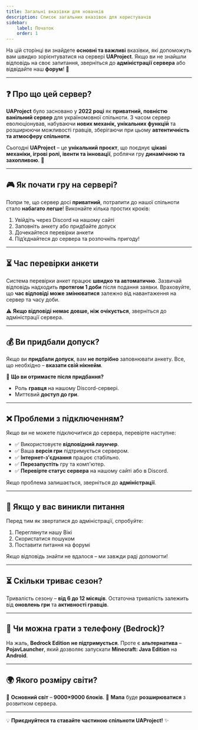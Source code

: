 ```yaml
---
title: Загальні вказівки для новачків
description: Список загальних вказівок для користувачів
sidebar:
    label: Початок
    order: 1
---
```


На цій сторінці ви знайдете **основні та важливі** вказівки, які допоможуть вам швидко зорієнтуватися на сервері **UAProject**. Якщо ви не знайшли відповідь на своє запитання, зверніться до **адміністрації сервера** або відвідайте наш **форум**! 💬

---

## ❓ Про що цей сервер?

**UAProject** було засновано у **2022 році** як **приватний, повністю ванільний сервер** для україномовної спільноти. З часом сервер еволюціонував, набуваючи **нових механік, унікальних функцій** та розширюючи можливості гравців, зберігаючи при цьому **автентичність та атмосферу спільноти**.

Сьогодні **UAProject** – це **унікальний проєкт**, що поєднує **цікаві механіки, ігрові ролі, івенти та інновації**, роблячи гру **динамічною та захопливою**. 🚀

---

## 🎮 Як почати гру на сервері?

Попри те, що сервер досі **приватний**, потрапити до нашої спільноти стало **набагато легше**! Виконайте кілька простих кроків:

1. Увійдіть через Discord на нашому сайті
2. Заповніть анкету або придбайте допуск
3. Дочекайтеся перевірки анкети
4. Під’єднайтеся до сервера та розпочніть пригоду!

---

## ⏳ Час перевірки анкети

Система перевірки анкет працює **швидко та автоматично**. Зазвичай відповідь надходить **протягом 1 доби** після подання заявки. Враховуйте, що **час відповіді може змінюватися** залежно від навантаження на сервер та часу доби.

⚠️ **Якщо відповіді немає довше, ніж очікується**, зверніться до адміністрації сервера.

---

## 💰 Ви придбали допуск?

Якщо ви **придбали допуск**, вам **не потрібно** заповнювати анкету. Все, що необхідно – **вказати свій нікнейм**.

📌 **Що ви отримаєте після придбання?**
- Роль **гравця** на нашому Discord-сервері.
- Миттєвий **доступ до гри**.

---

## ❌ Проблеми з підключенням?

Якщо ви не можете підключитися до сервера, перевірте наступне:

- ✅ Використовуєте **відповідний лаунчер**.
- ✅ Ваша **версія гри** підтримується сервером.
- ✅ **Інтернет-з'єднання** працює стабільно.
- ✅ **Перезапустіть** гру та комп'ютер.
- ✅ **Перевірте статус сервера** на нашому сайті або в Discord.

Якщо проблема залишається, зверніться до **адміністрації**.

---

## 🔎 Якщо у вас виникли питання

Перед тим як звертатися до адміністрації, спробуйте:

1. Переглянути нашу Вікі
2. Скористатися пошуком
3. Поставити питання на форумі

Якщо відповідь знайти не вдалося – ми завжди раді допомогти!

---

## ⏳ Скільки триває сезон?

Тривалість сезону – **від 6 до 12 місяців**.
Остаточна тривалість залежить від **оновлень гри** та **активності гравців**.

---

## 📱 Чи можна грати з телефону (Bedrock)?

На жаль, **Bedrock Edition** **не підтримується**.
Проте є **альтернатива** – **PojavLauncher**, який дозволяє запускати **Minecraft: Java Edition** на **Android**.

---

## 🌍 Якого розміру світи?

🔹 **Основний світ** – **9000×9000 блоків**.
🔹 **Мапа** буде **розширюватися** з розвитком сервера.

---

💡 **Приєднуйтеся та ставайте частиною спільноти UAProject!** ✨
